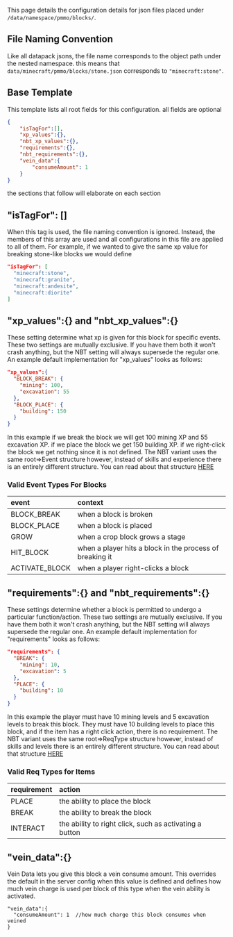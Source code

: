 This page details the configuration details for json files placed under `/data/namespace/pmmo/blocks/`.

## File Naming Convention
Like all datapack jsons, the file name corresponds to the object path under the nested namespace. this means that `data/minecraft/pmmo/blocks/stone.json` corresponds to `"minecraft:stone"`.

## Base Template
This template lists all root fields for this configuration. all fields are optional
```json
{
    "isTagFor":[],
    "xp_values":{},
    "nbt_xp_values":{},
    "requirements":{},
    "nbt_requirements":{},
    "vein_data":{
        "consumeAmount": 1
    }
}
```
the sections that follow will elaborate on each section

## "isTagFor": []
When this tag is used, the file naming convention is ignored.  Instead, the members of this array are used and all configurations in this file are applied to all of them.  For example, if we wanted to give the same xp value for breaking stone-like blocks we would define
```json
"isTagFor": [
  "minecraft:stone",
  "minecraft:granite",
  "minecraft:andesite",
  "minecraft:diorite"
]
```

## "xp_values":{} and "nbt_xp_values":{}
These setting determine what xp is given for this block for specific events.  These two settings are mutually exclusive.  If you have them both it won't crash anything, but the NBT setting will always supersede the regular one.  An example default implementation for "xp_values" looks as follows:
```json
"xp_values":{
  "BLOCK_BREAK": {
    "mining": 100,
    "excavation": 55
  },
  "BLOCK_PLACE": {
    "building": 150
  }
}
```
In this example if we break the block we will get 100 mining XP and 55 excavation XP.  if we place the block we get 150 building XP.  if we right-click the block we get nothing since it is not defined.  The NBT variant uses the same root=>Event structure however, instead of skills and experience there is an entirely different structure.  You can read about that structure [HERE](https://github.com/Caltinor/PMMO-and-NBT-Compat/wiki/Config-Structure-Overview)

### Valid Event Types For Blocks

| event          | context                                                  |
|:---------------|:---------------------------------------------------------|
| BLOCK_BREAK    | when a block is broken                                   |
| BLOCK_PLACE    | when a block is placed                                   |
| GROW           | when a crop block grows a stage                          |
| HIT_BLOCK      | when a player hits a block in the process of breaking it |
| ACTIVATE_BLOCK | when a player right-clicks a block                       |

## "requirements":{} and "nbt_requirements":{}
These settings determine whether a block is permitted to undergo a particular function/action.  These two settings are mutually exclusive.  If you have them both it won't crash anything, but the NBT setting will always supersede the regular one.  An example default implementation for "requirements" looks as follows:
```json
"requirements": {
  "BREAK": {
    "mining": 10,
    "excavation": 5
  },
  "PLACE": {
    "building": 10
  }
}
```
In this example the player must have 10 mining levels and 5 excavation levels to break this block.  They must have 10 building levels to place this block, and if the item has a right click action, there is no requirement.  The NBT variant uses the same root=>ReqType structure however, instead of skills and levels there is an entirely different structure.  You can read about that structure [HERE](https://github.com/Caltinor/PMMO-and-NBT-Compat/wiki/Config-Structure-Overview)

### Valid Req Types for Items

| requirement | action                                                  |
|:------------|:--------------------------------------------------------|
| PLACE       | the ability to place the block                          |
| BREAK       | the ability to break the block                          |
| INTERACT    | the ability to right click, such as activating a button |


## "vein_data":{}
Vein Data lets you give this block a vein consume amount.  This overrides the default in the server config when this value is defined and defines how much vein charge is used per block of this type when the vein ability is activated.
```json5
"vein_data":{
  "consumeAmount": 1  //how much charge this block consumes when veined
}
```